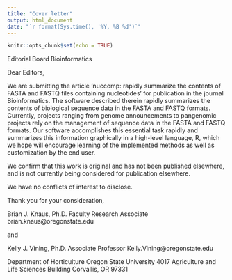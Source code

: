 ```yaml
---
title: "Cover letter"
output: html_document
date: "`r format(Sys.time(), '%Y, %B %d')`"
---
```


```r
knitr::opts_chunk$set(echo = TRUE)
```

Editorial Board Bioinformatics

Dear Editors,

We are submitting the article ‘nuccomp: rapidly summarize the contents of FASTA and FASTQ files containing nucleotides’ for publication in the journal Bioinformatics. 
The software described therein rapidly summarizes the contents of biological sequence data in the FASTA and FASTQ formats. 
Currently, projects ranging from genome announcements to pangenomic projects rely on the management of sequence data in the FASTA and FASTQ formats. 
Our software accomplishes this essential task rapidly and summarizes this information graphically in a high-level language, R, which we hope will encourage learning of the implemented methods as well as customization by the end user.


We confirm that this work is original and has not been published elsewhere, and is not currently being considered for publication elsewhere.


We have no conflicts of interest to disclose.


Thank you for your consideration,


Brian J. Knaus, Ph.D.
Faculty Research Associate
brian.knaus@oregonstate.edu

and

Kelly J. Vining, Ph.D.
Associate Professor
Kelly.Vining@oregonstate.edu

 
Department of Horticulture
Oregon State University
4017 Agriculture and Life Sciences Building
Corvallis, OR 97331

